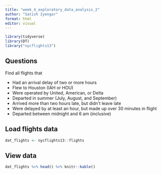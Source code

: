 ```yaml
---
title: "week_4_exploratory_data_analysis_2"
author: "Satish Iyengar"
format: html
editor: visual
---
```




```r
library(tidyverse)
library(DT)
library("nycflights13")
```

## Questions

Find all flights that

- Had an arrival delay of two or more hours
- Flew to Houston (IAH or HOU)
- Were operated by United, American, or Delta
- Departed in summer (July, August, and September)
- Arrived more than two hours late, but didn’t leave late
- Were delayed by at least an hour, but made up over 30 minutes in flight
- Departed between midnight and 6 am (inclusive)


## Load flights data

```r
dat_flights <- nycflights13::flights

```




## View data

```r
dat_flights %>% head() %>% knitr::kable()
```